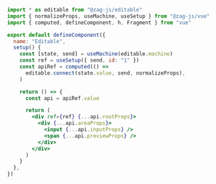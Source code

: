 ```jsx
import * as editable from "@zag-js/editable"
import { normalizeProps, useMachine, useSetup } from "@zag-js/vue"
import { computed, defineComponent, h, Fragment } from "vue"

export default defineComponent({
  name: "Editable",
  setup() {
    const [state, send] = useMachine(editable.machine)
    const ref = useSetup({ send, id: "1" })
    const apiRef = computed(() =>
      editable.connect(state.value, send, normalizeProps),
    )

    return () => {
      const api = apiRef.value

      return (
        <div ref={ref} {...api.rootProps}>
          <div {...api.areaProps}>
            <input {...api.inputProps} />
            <span {...api.previewProps} />
          </div>
        </div>
      )
    }
  },
})
```
